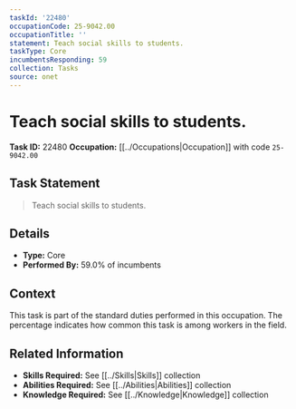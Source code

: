 ```yaml
---
taskId: '22480'
occupationCode: 25-9042.00
occupationTitle: ''
statement: Teach social skills to students.
taskType: Core
incumbentsResponding: 59
collection: Tasks
source: onet
---
```

# Teach social skills to students.

**Task ID:** 22480
**Occupation:** [[../Occupations|Occupation]] with code `25-9042.00`

## Task Statement

> Teach social skills to students.

## Details

- **Type:** Core
- **Performed By:** 59.0% of incumbents

## Context

This task is part of the standard duties performed in this occupation. The percentage indicates how common this task is among workers in the field.

## Related Information

- **Skills Required:** See [[../Skills|Skills]] collection
- **Abilities Required:** See [[../Abilities|Abilities]] collection
- **Knowledge Required:** See [[../Knowledge|Knowledge]] collection
